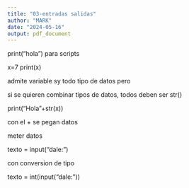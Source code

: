```yaml
---
title: "03-entradas salidas"
author: "MARK"
date: "2024-05-16"
output: pdf_document
---
```


print("hola") para scripts

x=7
print(x)

admite variable sy todo tipo de datos pero

si se quieren combinar tipos de datos, todos deben ser str()

print("Hola"+str(x))

con el + se pegan datos


meter datos

texto = input("dale: ")

con conversion de tipo

texto = int(input("dale: "))


